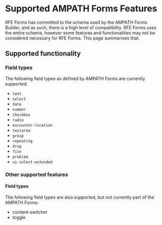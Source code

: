 # Supported AMPATH Forms Features

RFE Forms has committed to the schema used by the AMPATH Forms Builder, and as such, there is a high level of compatibility. RFE Forms uses the entire schema, however some features and functionalities may not be considered necessary for RFE Forms. This page summarises that.

## Supported functionality

### Field types

The following field types as defined by AMPATH Forms are currently supported:

- `text`
- `select`
- `date`
- `number`
- `checkbox`
- `radio`
- `encounter-location`
- `textarea`
- `group`
- `repeating`
- `drug`
- `file`
- `problem`
- `ui-select-extended`

### Other supported features

#### Field types

The following field types are also supported, but not currently part of the AMPATH Forms:

- content-switcher
- toggle
